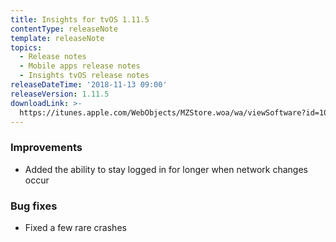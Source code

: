 ```yaml
---
title: Insights for tvOS 1.11.5
contentType: releaseNote
template: releaseNote
topics:
  - Release notes
  - Mobile apps release notes
  - Insights tvOS release notes
releaseDateTime: '2018-11-13 09:00'
releaseVersion: 1.11.5
downloadLink: >-
  https://itunes.apple.com/WebObjects/MZStore.woa/wa/viewSoftware?id=1098396112&mt=8
---
```


### Improvements

* Added the ability to stay logged in for longer when network changes occur

### Bug fixes

* Fixed a few rare crashes
